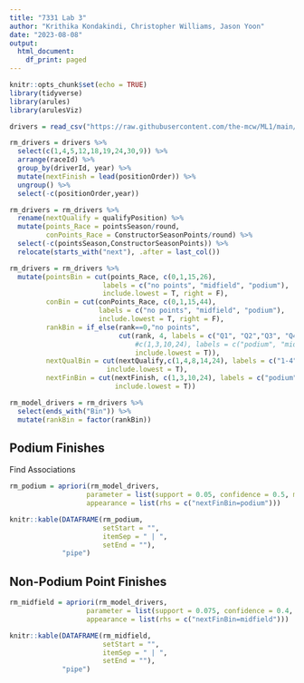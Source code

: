 ```yaml
---
title: "7331 Lab 3"
author: "Krithika Kondakindi, Christopher Williams, Jason Yoon"
date: "2023-08-08"
output:
  html_document:
    df_print: paged
---
```


```r
knitr::opts_chunk$set(echo = TRUE)
library(tidyverse)
library(arules)
library(arulesViz)
```

```r
drivers = read_csv("https://raw.githubusercontent.com/the-mcw/ML1/main/data/drivers_6.csv")
```

```r
rm_drivers = drivers %>%
  select(c(1,4,5,12,18,19,24,30,9)) %>%
  arrange(raceId) %>%
  group_by(driverId, year) %>%
  mutate(nextFinish = lead(positionOrder)) %>%
  ungroup() %>%
  select(-c(positionOrder,year))

rm_drivers = rm_drivers %>%
  rename(nextQualify = qualifyPosition) %>%
  mutate(points_Race = pointsSeason/round,
         conPoints_Race = ConstructorSeasonPoints/round) %>%
  select(-c(pointsSeason,ConstructorSeasonPoints)) %>%
  relocate(starts_with("next"), .after = last_col())

rm_drivers = rm_drivers %>%
  mutate(pointsBin = cut(points_Race, c(0,1,15,26),
                       labels = c("no points", "midfield", "podium"),
                       include.lowest = T, right = F),
         conBin = cut(conPoints_Race, c(0,1,15,44),
                      labels = c("no points", "midfield", "podium"),
                      include.lowest = T, right = F),
         rankBin = if_else(rank==0,"no points",
                           cut(rank, 4, labels = c("Q1", "Q2","Q3", "Q4"),
                               #c(1,3,10,24), labels = c("podium", "midfield", "no points"),
                               include.lowest = T)),
         nextQualBin = cut(nextQualify,c(1,4,8,14,24), labels = c("1-4", "5-8", "9-14","back"),
                        include.lowest = T),
         nextFinBin = cut(nextFinish, c(1,3,10,24), labels = c("podium", "midfield", "no points"),
                          include.lowest = T))

rm_model_drivers = rm_drivers %>%
  select(ends_with("Bin")) %>%
  mutate(rankBin = factor(rankBin))
```

## Podium Finishes
Find Associations
```r
rm_podium = apriori(rm_model_drivers,
                   parameter = list(support = 0.05, confidence = 0.5, minlen = 2),
                   appearance = list(rhs = c("nextFinBin=podium")))
```
```r
knitr::kable(DATAFRAME(rm_podium,
                       setStart = "",
                       itemSep = " | ",
                       setEnd = ""),
             "pipe")
```


## Non-Podium Point Finishes
```r
rm_midfield = apriori(rm_model_drivers,
                   parameter = list(support = 0.075, confidence = 0.4, minlen = 2),
                   appearance = list(rhs = c("nextFinBin=midfield")))
```
```r
knitr::kable(DATAFRAME(rm_midfield,
                       setStart = "",
                       itemSep = " | ",
                       setEnd = ""),
             "pipe")
```



